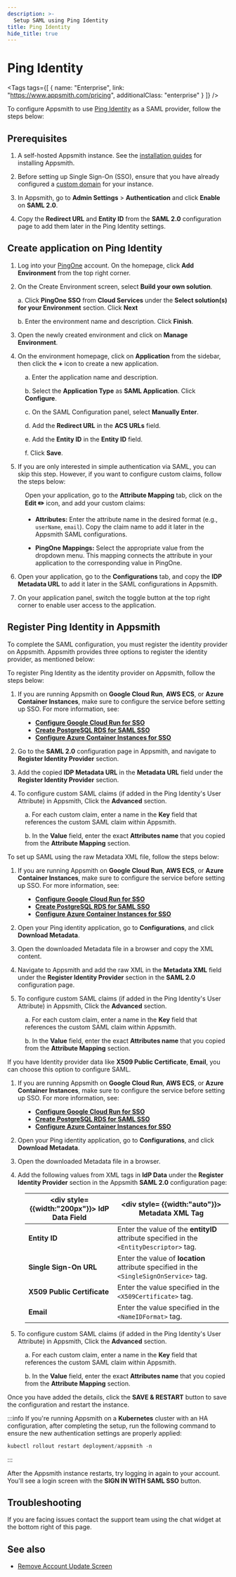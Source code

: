 ```yaml
---
description: >-
  Setup SAML using Ping Identity
title: Ping Identity
hide_title: true
---
```


<!-- vale off -->

<div className="tag-wrapper">
 <h1>Ping Identity</h1>

<Tags
tags={[
{ name: "Enterprise", link: "https://www.appsmith.com/pricing", additionalClass: "enterprise" }
]}
/>

</div>

<!-- vale on -->




To configure Appsmith to use [Ping Identity](https://www.pingidentity.com/en.html) as a SAML provider, follow the steps below:

## Prerequisites

1. A self-hosted Appsmith instance. See the [installation guides](/getting-started/setup/installation-guides) for installing Appsmith.

2. Before setting up Single Sign-On (SSO), ensure that you have already configured a [custom domain](/getting-started/setup/instance-configuration/custom-domain) for your instance.

3. In Appsmith, go to **Admin Settings** > **Authentication** and click **Enable** on  **SAML 2.0**.

4. Copy the **Redirect URL** and **Entity ID** from the **SAML 2.0** configuration page to add them later in the Ping Identity settings. 

<ZoomImage src="/img/SAML-config_appsmith.png" alt="SAML configurations" caption="SAML configuration in Appsmith" />

##  Create application on Ping Identity

1. Log into your [PingOne](https://www.pingidentity.com/en/account/sign-on.html) account. On the homepage, click **Add Environment** from the top right corner.
2. On the Create Environment screen, select **Build your own solution**. 

    a. Click **PingOne SSO** from **Cloud Services** under the **Select solution(s) for your Environment** section. Click **Next**

    b. Enter the environment name and description. Click **Finish**.

3. Open the newly created environment and click on **Manage Environment**. 

4. On the environment homepage, click on **Application** from the sidebar, then click the **+** icon to create a new application.

<dd>

a. Enter the application name and description.

b. Select the **Application Type** as **SAML Application**. Click **Configure**.

c. On the SAML Configuration panel, select **Manually Enter**.

d. Add the **Redirect URL** in the **ACS URLs** field.

e. Add the **Entity ID** in the  **Entity ID** field.

f. Click **Save**.
    
<ZoomImage src="/img/ping-saml-setup.png" alt="SAML configurations" caption="" />

</dd>    

5. If you are only interested in simple authentication via SAML, you can skip this step. However, if you want to configure custom claims, follow the steps below:

<dd>

Open your application, go to the **Attribute Mapping** tab, click on the **Edit ✏️** icon, and add your custom claims:

* **Attributes:** Enter the attribute name in the desired format (e.g.,  `userName`, `email`). Copy the claim name to add it later in the Appsmith SAML configurations.

* **PingOne Mappings:** Select the appropriate value from the dropdown menu. This mapping connects the attribute in your application to the corresponding value in PingOne.

<ZoomImage src="/img/ping-custom-claim.png" alt="SAML configurations" caption="" />


</dd>


6. Open your application, go to the **Configurations** tab, and copy the **IDP Metadata URL** to add it later in the SAML configurations in Appsmith.

7. On your application panel, switch the toggle button at the top right corner to enable user access to the application. 


## Register Ping Identity in Appsmith


To complete the SAML configuration, you must register the identity provider on Appsmith. Appsmith provides three options to register the identity provider, as mentioned below:

<Tabs queryString="pingidentity-saml">
<TabItem label="Metadata URL (recommended)" value="pingidentity-metadataurl">

To register Ping Identity as the identity provider on Appsmith, follow the steps below:

1. If you are running Appsmith on **Google Cloud Run**, **AWS ECS**, or **Azure Container Instances**, make sure to configure the service before setting up SSO. For more information, see: 


<dd>

- [**Configure Google Cloud Run for SSO**](/getting-started/setup/installation-guides/google-cloud-run/manage-traffic#configure-postgresql)  
- [**Create PostgreSQL RDS for SAML SSO**](/getting-started/setup/installation-guides/aws-ecs/set-up-high-availability#configure-postgresql)  
- [**Configure Azure Container Instances for SSO**](/getting-started/setup/installation-guides/azure/setup-to-integrate-sso)  

</dd>

2. Go to the **SAML 2.0** configuration page in Appsmith, and navigate to **Register Identity Provider** section.

3. Add the copied **IDP Metadata URL** in the **Metadata URL** field under the **Register Identity Provider** section.

4. To configure custom SAML claims (if added in the Ping Identity's User Attribute) in Appsmith, Click the **Advanced** section.

<dd>

a. For each custom claim, enter a name in the **Key** field that references the custom SAML claim within Appsmith.

b. In the **Value** field, enter the exact **Attributes name** that you copied from the **Attribute Mapping** section.


</dd>

</TabItem>

<TabItem label="Metadata XML" value="pingidentity-metdataxml">

To set up SAML using the raw Metadata XML file, follow the steps below:

1. If you are running Appsmith on **Google Cloud Run**, **AWS ECS**, or **Azure Container Instances**, make sure to configure the service before setting up SSO. For more information, see: 


<dd>

- [**Configure Google Cloud Run for SSO**](/getting-started/setup/installation-guides/google-cloud-run/manage-traffic#configure-postgresql)  
- [**Create PostgreSQL RDS for SAML SSO**](/getting-started/setup/installation-guides/aws-ecs/set-up-high-availability#configure-postgresql)  
- [**Configure Azure Container Instances for SSO**](/getting-started/setup/installation-guides/azure/setup-to-integrate-sso)  

</dd>

2. Open your Ping identity application, go to **Configurations**, and click **Download Metadata**.

3. Open the downloaded Metadata file in a browser and copy the XML content.

4. Navigate to Appsmith and add the raw XML in the **Metadata XML** field under the **Register Identity Provider** section in the **SAML 2.0** configuration page.

5. To configure custom SAML claims (if added in the Ping Identity's User Attribute) in Appsmith, Click the **Advanced** section.

<dd>

a. For each custom claim, enter a name in the **Key** field that references the custom SAML claim within Appsmith.

b. In the **Value** field, enter the exact **Attributes name** that you copied from the **Attribute Mapping** section.


</dd>

</TabItem>
<TabItem label="IdP data" value="pingidentity-idpdata">

If you have Identity provider data like **X509 Public Certificate**, **Email**, you can choose this option to configure SAML.

1. If you are running Appsmith on **Google Cloud Run**, **AWS ECS**, or **Azure Container Instances**, make sure to configure the service before setting up SSO. For more information, see: 


<dd>

- [**Configure Google Cloud Run for SSO**](//getting-started/setup/installation-guides/google-cloud-run/manage-traffic#configure-postgresql)  
- [**Create PostgreSQL RDS for SAML SSO**](/getting-started/setup/installation-guides/aws-ecs/set-up-high-availability#configure-postgresql)  
- [**Configure Azure Container Instances for SSO**](/getting-started/setup/installation-guides/azure/setup-to-integrate-sso)  

</dd>

2. Open your Ping identity application, go to **Configurations**, and click **Download Metadata**. 

3. Open the downloaded Metadata file in a browser.

4. Add the following values from XML tags in **IdP Data** under the **Register Identity Provider** section in the Appsmith **SAML 2.0** configuration page: 

<dd>

| <div style= {{width:"200px"}}> **IdP Data Field** </div>  | <div style= {{width:"auto"}}> **Metadata XML Tag**  </div>                                                                      |
| ------------------- | ------------------------------------------------------------------------------------------ |
| **Entity ID**               | Enter the value of the **entityID** attribute specified in the `<EntityDescriptor>` tag.                 |
| **Single Sign-On URL**      | Enter the value of **location** attribute specified in the `<SingleSignOnService>` tag. |
| **X509 Public Certificate** | Enter the value specified in the `<X509Certificate>` tag. |
| **Email**                   | Enter the value specified in the `<NameIDFormat>` tag. |

</dd>

5. To configure custom SAML claims (if added in the Ping Identity's User Attribute) in Appsmith, Click the **Advanced** section.

<dd>

a. For each custom claim, enter a name in the **Key** field that references the custom SAML claim within Appsmith.

b. In the **Value** field, enter the exact **Attributes name** that you copied from the **Attribute Mapping** section.


</dd>

</TabItem>
</Tabs>

Once you have added the details, click the **SAVE & RESTART** button to save the configuration and restart the instance. 

:::info
If you're running Appsmith on a **Kubernetes** cluster with an HA configuration, after completing the setup, run the following command to ensure the new authentication settings are properly applied:

```js
kubectl rollout restart deployment/appsmith -n
```
:::

After the Appsmith instance restarts, try logging in again to your account. You'll see a login screen with the **SIGN IN WITH SAML SSO** button.

<ZoomImage src="/img/Appsmith-Login-Screen-Shows-SAML.jpg" alt="SAML-login" caption="Login with SAML SSO " />

## Troubleshooting

If you are facing issues contact the support team using the chat widget at the bottom right of this page.

## See also
- [Remove Account Update Screen](/getting-started/setup/instance-configuration/authentication/security-assertion-markup-language-saml/disable-update-account-info)